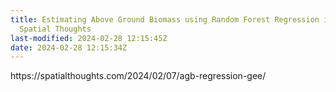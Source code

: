 ```yaml
---
title: Estimating Above Ground Biomass using Random Forest Regression in GEE –
  Spatial Thoughts
last-modified: 2024-02-28 12:15:45Z
date: 2024-02-28 12:15:34Z
---
```


https://spatialthoughts.com/2024/02/07/agb-regression-gee/